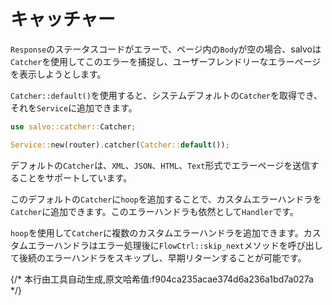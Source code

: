 # キャッチャー


`Response`のステータスコードがエラーで、ページ内の`Body`が空の場合、salvoは`Catcher`を使用してこのエラーを捕捉し、ユーザーフレンドリーなエラーページを表示しようとします。

`Catcher::default()`を使用すると、システムデフォルトの`Catcher`を取得でき、それを`Service`に追加できます。

```rust
use salvo::catcher::Catcher;

Service::new(router).catcher(Catcher::default());
```

デフォルトの`Catcher`は、`XML`、`JSON`、`HTML`、`Text`形式でエラーページを送信することをサポートしています。

このデフォルトの`Catcher`に`hoop`を追加することで、カスタムエラーハンドラを`Catcher`に追加できます。このエラーハンドラも依然として`Handler`です。

`hoop`を使用して`Catcher`に複数のカスタムエラーハンドラを追加できます。カスタムエラーハンドラはエラー処理後に`FlowCtrl::skip_next`メソッドを呼び出して後続のエラーハンドラをスキップし、早期リターンすることが可能です。

<Tabs>
  <Tab label="main.rs">
    <CustomErrorPageCode/>
  </Tab>
  <Tab label="Cargo.toml">
    <CustomErrorPageCargoCode/>
  </Tab>
</Tabs>
{/* 本行由工具自动生成,原文哈希值:f904ca235acae374d6a236a1bd7a027a */}